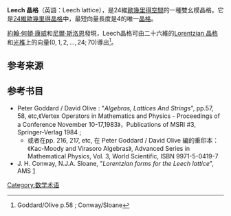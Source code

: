 {{Orphan|time=2016-12-17T11:59:39+00:00}}
'''Leech 晶格'''（英語：Leech lattice），是24維[[歐幾里得空間|歐幾里得空間]]的一種雙幺模晶格。它是[[24維歐幾里得晶格|24維歐幾里得晶格]]中，最短向量長度是4的唯一[[晶格|晶格]]。

[[約翰·何頓·康威|約翰·何頓·康威]]和[[尼爾·斯洛恩|尼爾·斯洛恩]]發現，Leech晶格可由二十六維的[[Lorentzian_晶格|Lorentzian 晶格]]和[[光椎|光椎]]上的向量<math>(0,1,2,...,24;70) </math>導出<ref>Goddard/Olive p.58 ; Conway/Sloane</ref>。

== 参考来源 ==
<references />

== 参考书目 ==
* Peter Goddard / David Olive : "''Algebras, Lattices And Strings''",  pp.57, 58, etc,《Vertex Operators in Mathematics and Physics - Proceedings of a Conference November 10-17,1983》，Publications of MSRI #3, Springer-Verlag 1984 ;
** 或者在pp. 216, 217, etc, 在 Peter Goddard / David Olive 編的重印本：《Kac-Moody and Virasoro Algebras》, Advanced Series in Mathematical Physics, Vol. 3, World Scientific, ISBN 9971-5-0419-7
* J. H. Conway, N.J.A. Sloane, "''Lorentzian forms for the Leech lattice''", AMS [http://www.ams.org/bull/1982-06-02/S0273-0979-1982-14978-3/S0273-0979-1982-14978-3.pdf]{{dead link|date=2017年11月 |bot=InternetArchiveBot |fix-attempted=yes }}

{{geometry-stub}}

[[Category:数学术语|Category:数学术语]]